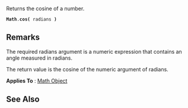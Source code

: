 Returns the cosine of a number.

 '''Math'''.'''cos(''' radians ''')'''

==Remarks==
The required radians argument is a numeric expression that contains an angle measured in radians.

The return value is the cosine of the numeric argument of radians.

'''Applies To''' : [[javascript/Math|Math Object]]


==See Also==

              

              

              

              

              
